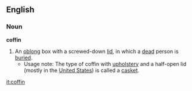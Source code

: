 ==English==
===Noun===
'''coffin'''
{{wikipedia}}
#An [[oblong]] box with a screwed-down [[lid]], in which a [[dead]] person is [[bury|buried]].
#*Usage note: The type of coffin with [[upholstery]] and a half-open lid (mostly in the [[United States]]) is called a [[casket]].

[[it:coffin]]